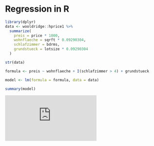 # Regression in R

```r
library(dplyr)
data <- wooldridge::hprice1 %>% 
  summarize(
    preis = price * 1000, 
    wohnflaeche = sqrft * 0.09290304, 
    schlafzimmer = bdrms,
    grundstueck = lotsize * 0.09290304
  )
```

```r
str(data)
```

```r
formula <- preis ~ wohnflaeche + I(schlafzimmer > 4) + grundstueck
```

```r
model <- lm(formula = formula, data = data)
```

```r
summary(model)
```

<div class="yt-container">
  <iframe class="responsive-iframe" src="https://www.youtube.com/embed/NEfjirpOj7s?rel=0&autoplay=0&showinfo=0&controls=0" frameborder="0"></iframe>
</div>
